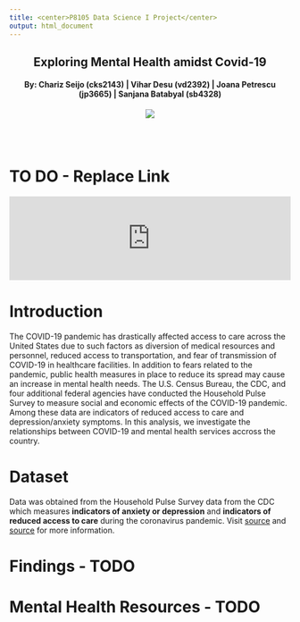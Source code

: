 ```yaml
---
title: <center>P8105 Data Science I Project</center>
output: html_document
---
```


<h2 style="text-align: center;" markdown="1">Exploring Mental Health amidst Covid-19</h2>
<h4 style="text-align: center;" markdown="1">By: Chariz Seijo (cks2143)  |  Vihar Desu (vd2392)  |  Joana Petrescu (jp3665)  |  Sanjana Batabyal (sb4328)</h4>
<center><a href=""><img src="images/cover.jpg"></a></center>

<br></br>

# TO DO - Replace Link
<iframe id="shiny" src="https://gallery.shinyapps.io/goog-trend-index/" style="border: none; width: 100%; height: auto" frameborder="0"></iframe>

# Introduction

The COVID-19 pandemic has drastically affected access to care across the United States due to such factors as diversion of medical resources and personnel, reduced access to transportation, and fear of transmission of COVID-19 in healthcare facilities. In addition to fears related to the pandemic,  public health measures in place to reduce its spread may cause an increase in mental health needs. The U.S. Census Bureau, the CDC, and four additional federal agencies have conducted the Household Pulse Survey to measure social and economic effects of the COVID-19 pandemic. Among these data are indicators of reduced access to care and depression/anxiety symptoms. In this analysis, we investigate the relationships between COVID-19 and mental health services accross the country.

# Dataset

Data was obtained from the Household Pulse Survey data from the CDC which measures **indicators of anxiety or depression** and **indicators of reduced access to care** during the coronavirus pandemic. Visit [source](https://healthdata.gov/dataset/indicators-anxiety-or-depression-based-reported-frequency-symptoms-during-last-7-days) and [source](https://healthdata.gov/dataset/indicators-reduced-access-care-due-coronavirus-pandemic-during-last-4-weeks) for more information.

# Findings - TODO

# Mental Health Resources - TODO
